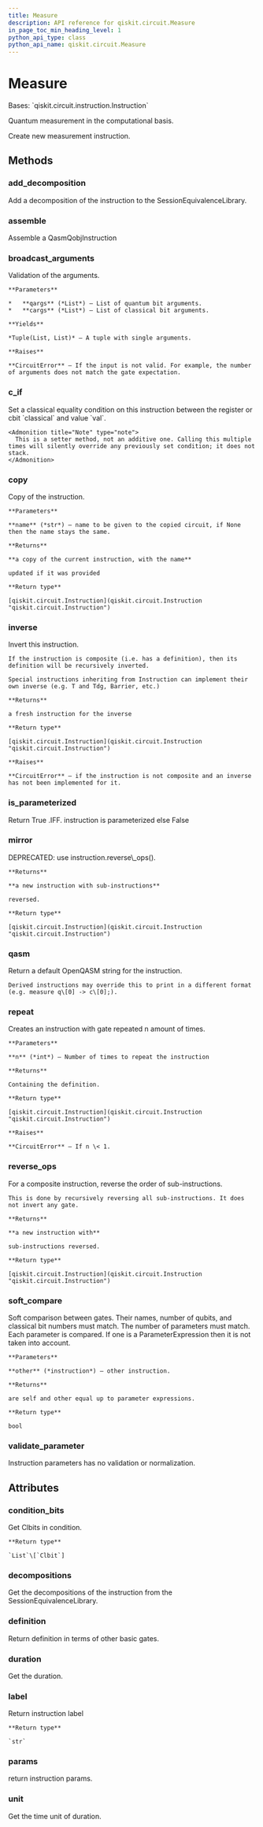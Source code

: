 ```yaml
---
title: Measure
description: API reference for qiskit.circuit.Measure
in_page_toc_min_heading_level: 1
python_api_type: class
python_api_name: qiskit.circuit.Measure
---
```


# Measure

<Class id="qiskit.circuit.Measure" github="https://github.com/qiskit/qiskit/tree/stable/0.19/qiskit/circuit/measure.py" signature="Measure">
  Bases: `qiskit.circuit.instruction.Instruction`

  Quantum measurement in the computational basis.

  Create new measurement instruction.

  ## Methods

  ### add\_decomposition

  <Function id="qiskit.circuit.Measure.add_decomposition" signature="Measure.add_decomposition(decomposition)">
    Add a decomposition of the instruction to the SessionEquivalenceLibrary.
  </Function>

  ### assemble

  <Function id="qiskit.circuit.Measure.assemble" signature="Measure.assemble()">
    Assemble a QasmQobjInstruction
  </Function>

  ### broadcast\_arguments

  <Function id="qiskit.circuit.Measure.broadcast_arguments" signature="Measure.broadcast_arguments(qargs, cargs)">
    Validation of the arguments.

    **Parameters**

    *   **qargs** (*List*) – List of quantum bit arguments.
    *   **cargs** (*List*) – List of classical bit arguments.

    **Yields**

    *Tuple(List, List)* – A tuple with single arguments.

    **Raises**

    **CircuitError** – If the input is not valid. For example, the number of arguments does not match the gate expectation.
  </Function>

  ### c\_if

  <Function id="qiskit.circuit.Measure.c_if" signature="Measure.c_if(classical, val)">
    Set a classical equality condition on this instruction between the register or cbit `classical` and value `val`.

    <Admonition title="Note" type="note">
      This is a setter method, not an additive one. Calling this multiple times will silently override any previously set condition; it does not stack.
    </Admonition>
  </Function>

  ### copy

  <Function id="qiskit.circuit.Measure.copy" signature="Measure.copy(name=None)">
    Copy of the instruction.

    **Parameters**

    **name** (*str*) – name to be given to the copied circuit, if None then the name stays the same.

    **Returns**

    **a copy of the current instruction, with the name**

    updated if it was provided

    **Return type**

    [qiskit.circuit.Instruction](qiskit.circuit.Instruction "qiskit.circuit.Instruction")
  </Function>

  ### inverse

  <Function id="qiskit.circuit.Measure.inverse" signature="Measure.inverse()">
    Invert this instruction.

    If the instruction is composite (i.e. has a definition), then its definition will be recursively inverted.

    Special instructions inheriting from Instruction can implement their own inverse (e.g. T and Tdg, Barrier, etc.)

    **Returns**

    a fresh instruction for the inverse

    **Return type**

    [qiskit.circuit.Instruction](qiskit.circuit.Instruction "qiskit.circuit.Instruction")

    **Raises**

    **CircuitError** – if the instruction is not composite and an inverse has not been implemented for it.
  </Function>

  ### is\_parameterized

  <Function id="qiskit.circuit.Measure.is_parameterized" signature="Measure.is_parameterized()">
    Return True .IFF. instruction is parameterized else False
  </Function>

  ### mirror

  <Function id="qiskit.circuit.Measure.mirror" signature="Measure.mirror()">
    DEPRECATED: use instruction.reverse\_ops().

    **Returns**

    **a new instruction with sub-instructions**

    reversed.

    **Return type**

    [qiskit.circuit.Instruction](qiskit.circuit.Instruction "qiskit.circuit.Instruction")
  </Function>

  ### qasm

  <Function id="qiskit.circuit.Measure.qasm" signature="Measure.qasm()">
    Return a default OpenQASM string for the instruction.

    Derived instructions may override this to print in a different format (e.g. measure q\[0] -> c\[0];).
  </Function>

  ### repeat

  <Function id="qiskit.circuit.Measure.repeat" signature="Measure.repeat(n)">
    Creates an instruction with gate repeated n amount of times.

    **Parameters**

    **n** (*int*) – Number of times to repeat the instruction

    **Returns**

    Containing the definition.

    **Return type**

    [qiskit.circuit.Instruction](qiskit.circuit.Instruction "qiskit.circuit.Instruction")

    **Raises**

    **CircuitError** – If n \< 1.
  </Function>

  ### reverse\_ops

  <Function id="qiskit.circuit.Measure.reverse_ops" signature="Measure.reverse_ops()">
    For a composite instruction, reverse the order of sub-instructions.

    This is done by recursively reversing all sub-instructions. It does not invert any gate.

    **Returns**

    **a new instruction with**

    sub-instructions reversed.

    **Return type**

    [qiskit.circuit.Instruction](qiskit.circuit.Instruction "qiskit.circuit.Instruction")
  </Function>

  ### soft\_compare

  <Function id="qiskit.circuit.Measure.soft_compare" signature="Measure.soft_compare(other)">
    Soft comparison between gates. Their names, number of qubits, and classical bit numbers must match. The number of parameters must match. Each parameter is compared. If one is a ParameterExpression then it is not taken into account.

    **Parameters**

    **other** (*instruction*) – other instruction.

    **Returns**

    are self and other equal up to parameter expressions.

    **Return type**

    bool
  </Function>

  ### validate\_parameter

  <Function id="qiskit.circuit.Measure.validate_parameter" signature="Measure.validate_parameter(parameter)">
    Instruction parameters has no validation or normalization.
  </Function>

  ## Attributes

  ### condition\_bits

  <Attribute id="qiskit.circuit.Measure.condition_bits" name="condition_bits">
    Get Clbits in condition.

    **Return type**

    `List`\[`Clbit`]
  </Attribute>

  ### decompositions

  <Attribute id="qiskit.circuit.Measure.decompositions" name="decompositions">
    Get the decompositions of the instruction from the SessionEquivalenceLibrary.
  </Attribute>

  ### definition

  <Attribute id="qiskit.circuit.Measure.definition" name="definition">
    Return definition in terms of other basic gates.
  </Attribute>

  ### duration

  <Attribute id="qiskit.circuit.Measure.duration" name="duration">
    Get the duration.
  </Attribute>

  ### label

  <Attribute id="qiskit.circuit.Measure.label" name="label">
    Return instruction label

    **Return type**

    `str`
  </Attribute>

  ### params

  <Attribute id="qiskit.circuit.Measure.params" name="params">
    return instruction params.
  </Attribute>

  ### unit

  <Attribute id="qiskit.circuit.Measure.unit" name="unit">
    Get the time unit of duration.
  </Attribute>
</Class>

